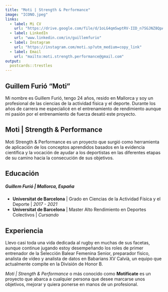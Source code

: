 ```yaml
---
title: "Moti | Strength & Performance"
image: "ICONO.jpeg"
links:
  - label: Mi CV
    url: "https://drive.google.com/file/d/1oLG4qmSwptRV-IID_n7SGJNZ8QpATAH6/view?usp=sharing"
  - label: LinkedIn
    url: "www.linkedin.com/in/guillemfurio"
  - label: Instagram
    url: "https://instagram.com/moti.sp?utm_medium=copy_link"
  - label: Email
    url: "mailto:moti.strength.performance@gmail.com"
output:
  postcards::trestles
---
```

 
## Guillem Furió "Moti"

Mi nombre es Guillem Furió, tengo 24 años, resido en Mallorca y soy un profesional de las ciencias de la actividad física y el deporte. Durante los años de carrera me especialicé en el entrenamiento de rendimiento aunque mi pasión por el entrenamiento de fuerza desató este proyecto.

## Moti | Strength & Performance

Moti Strength & Performance es un proyecto que surgió como herramienta de aplicación de los conceptos aprendidos basados en la evidencia científica y la vocación de ayudar a los deportistas en las diferentes etapas de su camino hacia la consecución de sus objetivos.

## Educación

##### **Guillem Furió** | Mallorca, España


* **Universitat de Barcelona** | Grado en Ciencias de la Actividad Física y el Deporte | *2017 - 2021*
* **Universitat de Barcelona** | Master Alto Rendimiento en Deportes Colectivos | *Cursando*


## Experiencia

Llevo casi toda una vida dedicada al rugby en muchas de sus facetas, aunque continue jugando estoy desempeñando los roles de primer entrenador de la Selección Balear Femenina Senior, preparador físico, analista de vídeo y analista de datos en Babarians XV Calvià, un equipo que actualmente compite en la División de Honor B.

*Moti | Strength & Performance* o más conocido como **Motifícate** es un proyecto que abarca a cualquier persona que desee marcarse unos objetivos, mejorar y quiera ponerse en manos de un profesional.

